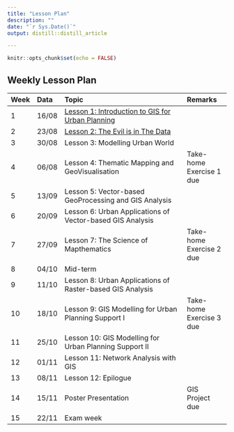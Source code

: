 ```yaml
---
title: "Lesson Plan"
description: ""
date: "`r Sys.Date()`"
output: distill::distill_article

---
```


```r
knitr::opts_chunk$set(echo = FALSE)
```

## Weekly Lesson Plan

-------------------------------------------------------------------------------------------------------------------------
Week Data    Topic 	                                                                            Remarks
---- ------- ---------------------------------------------------------------------------------  -------------------------
1    16/08   [Lesson 1: Introduction to GIS for Urban Planning](outline/lesson01_outline.html)
 
2    23/08   [Lesson 2: The Evil is in The Data](outline/lesson02_outline.html) 	

3    30/08   Lesson 3: Modelling Urban World 	

4    06/08   Lesson 4: Thematic Mapping and GeoVisualisation                                     Take-home Exercise 1 due	

5    13/09   Lesson 5: Vector-based GeoProcessing and GIS Analysis 	

6    20/09   Lesson 6: Urban Applications of Vector-based GIS Analysis 	

7    27/09   Lesson 7: The Science of Mapthematics                                               Take-home Exercise 2 due

8    04/10   Mid-term 	

9    11/10   Lesson 8: Urban Applications of Raster-based GIS Analysis 	

10   18/10   Lesson 9: GIS Modelling for Urban Planning Support I 	                             Take-home Exercise 3 due

11   25/10   Lesson 10: GIS Modelling for Urban Planning Support II

12   01/11   Lesson 11: Network Analysis with GIS 	

13   08/11   Lesson 12: Epilogue 	

14   15/11	 Poster Presentation                                                                 GIS Project due

15   22/11   Exam week 	
------------------------------------------------------------------------------------------------------------------------



